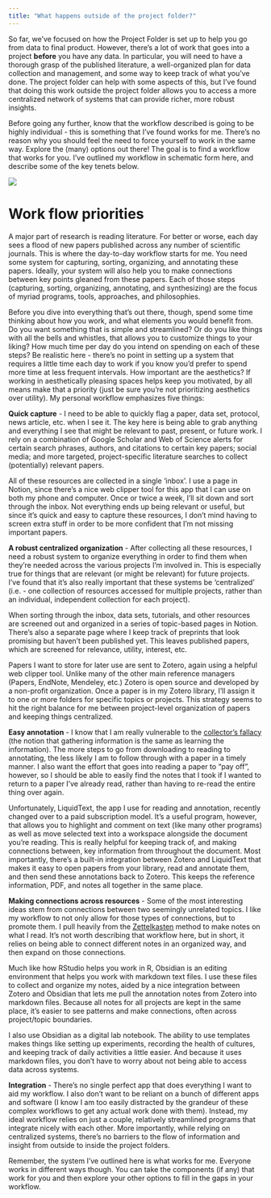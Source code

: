 ```yaml
---
title: "What happens outside of the project folder?"
---
```


So far, we've focused on how the Project Folder is set up to help you go from data to final product. However, there's a lot of work that goes into a project **before** you have any data. In particular, you will need to have a thorough grasp of the published literature, a well-organized plan for data collection and management, and some way to keep track of what you've done. The project folder can help with some aspects of this, but I've found that doing this work outside the project folder allows you to access a more centralized network of systems that can provide richer, more robust insights.

Before going any further, know that the workflow described is going to be highly individual - this is something that I've found works for me. There's no reason why you should feel the need to force yourself to work in the same way. Explore the (many) options out there! The goal is to find a workflow that works for you. I've outlined my workflow in schematic form here, and describe some of the key tenets below.

![](Figures/other_workflow_elements.jpg)

# Work flow priorities

A major part of research is reading literature. For better or worse, each day sees a flood of new papers published across any number of scientific journals. This is where the day-to-day workflow starts for me. You need some system for capturing, sorting, organizing, and annotating these papers. Ideally, your system will also help you to make connections between key points gleaned from these papers. Each of those steps (capturing, sorting, organizing, annotating, and synthesizing) are the focus of myriad programs, tools, approaches, and philosophies.

Before you dive into everything that's out there, though, spend some time thinking about how you work, and what elements you would benefit from. Do you want something that is simple and streamlined? Or do you like things with all the bells and whistles, that allows you to customize things to your liking? How much time per day do you intend on spending on each of these steps? Be realistic here - there's no point in setting up a system that requires a little time each day to work if you know you'd prefer to spend more time at less frequent intervals. How important are the aesthetics? If working in aesthetically pleasing spaces helps keep you motivated, by all means make that a priority (just be sure you're not prioritizing aesthetics over utility). My personal workflow emphasizes five things:

**Quick capture** - I need to be able to quickly flag a paper, data set, protocol, news article, etc. when I see it. The key here is being able to grab anything and everything I see that might be relevant to past, present, or future work. I rely on a combination of Google Scholar and Web of Science alerts for certain search phrases, authors, and citations to certain key papers; social media; and more targeted, project-specific literature searches to collect (potentially) relevant papers.

All of these resources are collected in a single 'inbox'. I use a page in Notion, since there's a nice web clipper tool for this app that I can use on both my phone and computer. Once or twice a week, I'll sit down and sort through the inbox. Not everything ends up being relevant or useful, but since it's quick and easy to capture these resources, I don't mind having to screen extra stuff in order to be more confident that I'm not missing important papers.

**A robust centralized organization** - After collecting all these resources, I need a robust system to organize everything in order to find them when they're needed across the various projects I'm involved in. This is especially true for things that are relevant (or might be relevant) for future projects. I've found that it's also really important that these systems be 'centralized' (i.e. - one collection of resources accessed for multiple projects, rather than an individual, independent collection for each project).

When sorting through the inbox, data sets, tutorials, and other resources are screened out and organized in a series of topic-based pages in Notion. There's also a separate page where I keep track of preprints that look promising but haven't been published yet. This leaves published papers, which are screened for relevance, utility, interest, etc.

Papers I want to store for later use are sent to Zotero, again using a helpful web clipper tool. Unlike many of the other main reference managers (Papers, EndNote, Mendeley, etc.) Zotero is open source and developed by a non-profit organization. Once a paper is in my Zotero library, I'll assign it to one or more folders for specific topics or projects. This strategy seems to hit the right balance for me between project-level organization of papers and keeping things centralized.

**Easy annotation** - I know that I am really vulnerable to the [collector's fallacy](https://zettelkasten.de/posts/collectors-fallacy/) (the notion that gathering information is the same as learning the information). The more steps to go from downloading to reading to annotating, the less likely I am to follow through with a paper in a timely manner. I also want the effort that goes into reading a paper to "pay off", however, so I should be able to easily find the notes that I took if I wanted to return to a paper I've already read, rather than having to re-read the entire thing over again.

Unfortunately, LiquidText, the app I use for reading and annotation, recently changed over to a paid subscription model. It's a useful program, however, that allows you to highlight and comment on text (like many other programs) as well as move selected text into a workspace alongside the document you're reading. This is really helpful for keeping track of, and making connections between, key information from throughout the document. Most importantly, there's a built-in integration between Zotero and LiquidText that makes it easy to open papers from your library, read and annotate them, and then send these annotations back to Zotero. This keeps the reference information, PDF, and notes all together in the same place.

**Making connections across resources** - Some of the most interesting ideas stem from connections between two seemingly unrelated topics. I like my workflow to not only allow for those types of connections, but to promote them. I pull heavily from the [Zettelkasten](https://zettelkasten.de/posts/overview/) method to make notes on what I read. It's not worth describing that workflow here, but in short, it relies on being able to connect different notes in an organized way, and then expand on those connections.

Much like how RStudio helps you work in R, Obsidian is an editing environment that helps you work with markdown text files. I use these files to collect and organize my notes, aided by a nice integration between Zotero and Obsidian that lets me pull the annotation notes from Zotero into markdown files. Because all notes for all projects are kept in the same place, it's easier to see patterns and make connections, often across project/topic boundaries.

I also use Obsidian as a digital lab notebook. The ability to use templates makes things like setting up experiments, recording the health of cultures, and keeping track of daily activities a little easier. And because it uses markdown files, you don't have to worry about not being able to access data across systems.

**Integration** - There's no single perfect app that does everything I want to aid my workflow. I also don't want to be reliant on a bunch of different apps and software (I know I am too easily distracted by the grandeur of these complex workflows to get any actual work done with them). Instead, my ideal workflow relies on just a couple, relatively streamlined programs that integrate nicely with each other. More importantly, while relying on centralized systems, there's no barriers to the flow of information and insight from outside to inside the project folders.

Remember, the system I've outlined here is what works for me. Everyone works in different ways though. You can take the components (if any) that work for you and then explore your other options to fill in the gaps in your workflow.
